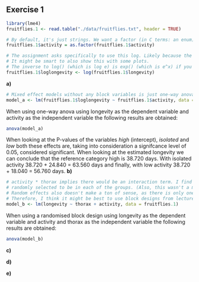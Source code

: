 ## Exercise 1
```r
library(lme4) 
fruitflies.1 <- read.table("./data/fruitflies.txt", header = TRUE)

# By default, it's just strings. We want a factor (in C terms: an enum)
fruitflies.1$activity = as.factor(fruitflies.1$activity)

# The assignment asks specifically to use this log. Likely because the relation is not linear.
# It might be smart to also show this with some plots.
# The inverse to log() (which is log e) is exp() (which is e^x) if you want to convert numbers back.
fruitflies.1$loglongevity <- log(fruitflies.1$longevity)
```

**a)**
```r
# Mixed effect models without any block variables is just one-way anova.
model_a <- lm(fruitflies.1$loglongevity ~ fruitflies.1$activity, data = fruitflies.1)
```

When using one-way anova using longevity as the dependent variable and activity as the independent variable the following results are obtained:

```r
anova(model_a)
```

When looking at the P-values of the variables $high$ (intercept), $isolated$ and $low$ both these effects are, taking into consideration a signifcance level of 0.05, considered significant. When looking at the estimated longevity we can conclude that the reference category high is 38.720 days. With isolated activity 38.720 + 24.840 = 63.560 days and finally, with low activity 38.720 + 18.040 = 56.760 days.
**b)**


```r
# activity * thorax implies there would be an interaction term. I find this extremely unlikely, as the flies were
# randomly selected to be in each of the groups. (Also, this wasn't a mixed effects model.)
# Random effects also doesn't make a ton of sense, as there is only one block variable.
# Therefore, I think it might be best to use block designs from lecture 5
model_b <- lm(longevity ~ thorax + activity, data = fruitflies.1)
```

When using a randomised block design using longevity as the dependent variable and activity and thorax as the independent variable the following results are obtained:

```r
anova(model_b)
```
**c)**

**d)**

**e)**
